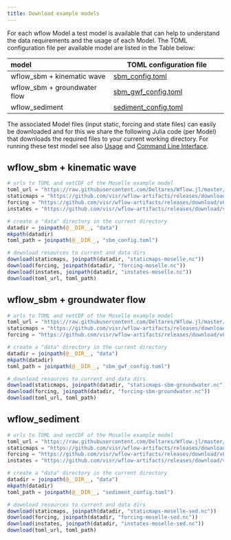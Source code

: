```yaml
---
title: Download example models
---
```


For each wflow Model a test model is available that can help to understand the data
requirements and the usage of each Model. The TOML configuration file per available model are
listed in the Table below:

|  model  | TOML configuration file |
|:--------------- | ------------------|
| wflow\_sbm + kinematic wave | [sbm_config.toml](https://raw.githubusercontent.com/Deltares/Wflow.jl/master/test/sbm_config.toml) |
| wflow\_sbm + groundwater flow | [sbm\_gwf\_config.toml](https://raw.githubusercontent.com/Deltares/Wflow.jl/master/test/sbm_gwf_config.toml) |
| wflow_sediment | [sediment_config.toml](https://raw.githubusercontent.com/Deltares/Wflow.jl/master/test/sediment_config.toml) |

The associated Model files (input static, forcing and state files) can easily be downloaded and
for this we share the following Julia code (per Model) that downloads the required files to
your current working directory. For running these test model see also [Usage](./running_wflow.qmd#running-a-simulation)
and [Command Line Interface](./running_wflow.qmd#using-the-command-line-interface).

## wflow\_sbm + kinematic wave
```julia
# urls to TOML and netCDF of the Moselle example model
toml_url = "https://raw.githubusercontent.com/Deltares/Wflow.jl/master/test/sbm_config.toml"
staticmaps = "https://github.com/visr/wflow-artifacts/releases/download/v0.2.9/staticmaps-moselle.nc"
forcing = "https://github.com/visr/wflow-artifacts/releases/download/v0.2.6/forcing-moselle.nc"
instates = "https://github.com/visr/wflow-artifacts/releases/download/v0.2.6/instates-moselle.nc"

# create a "data" directory in the current directory
datadir = joinpath(@__DIR__, "data")
mkpath(datadir)
toml_path = joinpath(@__DIR__, "sbm_config.toml")

# download resources to current and data dirs
download(staticmaps, joinpath(datadir, "staticmaps-moselle.nc"))
download(forcing, joinpath(datadir, "forcing-moselle.nc"))
download(instates, joinpath(datadir, "instates-moselle.nc"))
download(toml_url, toml_path)
```

## wflow\_sbm + groundwater flow
```julia
# urls to TOML and netCDF of the Moselle example model
toml_url = "https://raw.githubusercontent.com/Deltares/Wflow.jl/master/test/sbm_gwf_config.toml"
staticmaps = "https://github.com/visr/wflow-artifacts/releases/download/v0.2.3/staticmaps-sbm-groundwater.nc"
forcing = "https://github.com/visr/wflow-artifacts/releases/download/v0.2.1/forcing-sbm-groundwater.nc"

# create a "data" directory in the current directory
datadir = joinpath(@__DIR__, "data")
mkpath(datadir)
toml_path = joinpath(@__DIR__, "sbm_gwf_config.toml")

# download resources to current and data dirs
download(staticmaps, joinpath(datadir, "staticmaps-sbm-groundwater.nc"))
download(forcing, joinpath(datadir, "forcing-sbm-groundwater.nc"))
download(toml_url, toml_path)
```

## wflow\_sediment
```julia
# urls to TOML and netCDF of the Moselle example model
toml_url = "https://raw.githubusercontent.com/Deltares/Wflow.jl/master/test/sediment_config.toml"
staticmaps = "https://github.com/visr/wflow-artifacts/releases/download/v0.3.0/staticmaps-moselle-sed.nc"
forcing = "https://github.com/visr/wflow-artifacts/releases/download/v0.2.3/forcing-moselle-sed.nc"
instates = "https://github.com/visr/wflow-artifacts/releases/download/v0.3.0/instates-moselle-sed.nc"

# create a "data" directory in the current directory
datadir = joinpath(@__DIR__, "data")
mkpath(datadir)
toml_path = joinpath(@__DIR__, "sediment_config.toml")

# download resources to current and data dirs
download(staticmaps, joinpath(datadir, "staticmaps-moselle-sed.nc"))
download(forcing, joinpath(datadir, "forcing-moselle-sed.nc"))
download(instates, joinpath(datadir, "instates-moselle-sed.nc"))
download(toml_url, toml_path)
```
